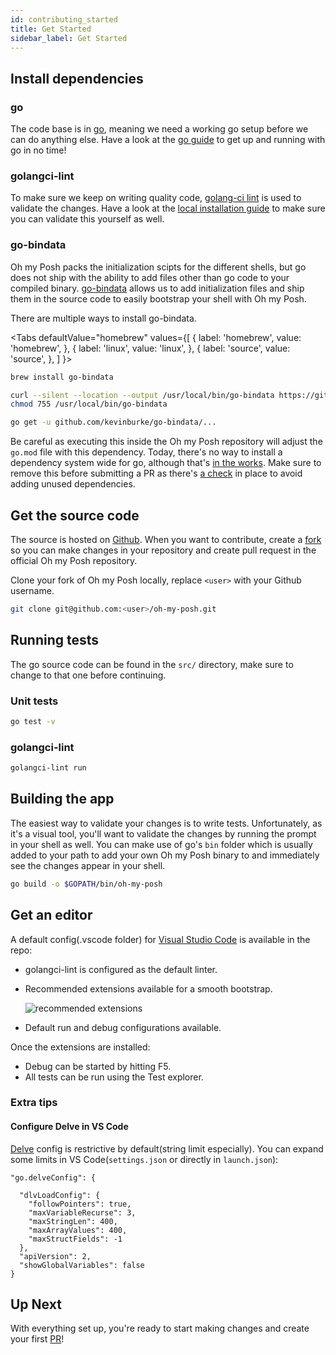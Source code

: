 ```yaml
---
id: contributing_started
title: Get Started
sidebar_label: Get Started
---
```



## Install dependencies

### go

The code base is in [go][go], meaning we need a working go setup before we can do anything else.
Have a look at the [go guide][go-started] to get up and running with go in no time!

### golangci-lint

To make sure we keep on writing quality code, [golang-ci lint][golang-ci-lint] is used to validate the changes.
Have a look at the [local installation guide][golang-ci-lint-local] to make sure you can validate this yourself as well.

### go-bindata

Oh my Posh packs the initialization scipts for the different shells, but go does not ship with the ability to add
files other than go code to your compiled binary. [go-bindata][go-bindata] allows us to add initialization files and
ship them in the source code to easily bootstrap your shell with Oh my Posh.

There are multiple ways to install go-bindata.

<Tabs
  defaultValue="homebrew"
  values={[
    { label: 'homebrew', value: 'homebrew', },
    { label: 'linux', value: 'linux', },
    { label: 'source', value: 'source', },
  ]
}>
<TabItem value="homebrew">

```bash
brew install go-bindata
```

</TabItem>
<TabItem value="linux">

```bash
curl --silent --location --output /usr/local/bin/go-bindata https://github.com/kevinburke/go-bindata/releases/download/v3.11.0/go-bindata-linux-amd64
chmod 755 /usr/local/bin/go-bindata
```

</TabItem>
<TabItem value="source">

```bash
go get -u github.com/kevinburke/go-bindata/...
```

Be careful as executing this inside the Oh my Posh repository will adjust the `go.mod` file with this dependency.
Today, there's no way to install a dependency system wide for go, although that's [in the works][go-global].
Make sure to remove this before submitting a PR as there's [a check][pr-go-mod] in place to avoid adding unused dependencies.

</TabItem>
</Tabs>

## Get the source code

The source is hosted on [Github][omp]. When you want to contribute, create a [fork][gh-fork] so you can make changes in
your repository and create pull request in the official Oh my Posh repository.

Clone your fork of Oh my Posh locally, replace `<user>` with your Github username.

```bash
git clone git@github.com:<user>/oh-my-posh.git
```

## Running tests

The go source code can be found in the `src/` directory, make sure to change to that one before continuing.

### Unit tests

```bash
go test -v
```

### golangci-lint

```bash
golangci-lint run
```

## Building the app

The easiest way to validate your changes is to write tests. Unfortunately, as it's a visual tool, you'll want to validate
the changes by running the prompt in your shell as well. You can make use of go's `bin` folder which is usually added to
your path to add your own Oh my Posh binary to and immediately see the changes appear in your shell.

```bash
go build -o $GOPATH/bin/oh-my-posh
```

## Get an editor

A default config(.vscode folder) for [Visual Studio Code](https://code.visualstudio.com) is available in the repo:

- golangci-lint is configured as the default linter.
- Recommended extensions available for a smooth bootstrap.

  ![recommended extensions](/img/recommended_extensions.png "Recommended extensions" )
- Default run and debug configurations available.

Once the extensions are installed:

- Debug can be started by hitting F5.
- All tests can be run using the Test explorer.

### Extra tips

#### Configure Delve in VS Code

[Delve](https://github.com/go-delve/delve) config is restrictive by default(string limit especially). You can expand some limits in VS Code(`settings.json` or directly in `launch.json`):
```
"go.delveConfig": {

  "dlvLoadConfig": {
    "followPointers": true,
    "maxVariableRecurse": 3,
    "maxStringLen": 400,
    "maxArrayValues": 400,
    "maxStructFields": -1
  },
  "apiVersion": 2,
  "showGlobalVariables": false
}
```

## Up Next

With everything set up, you're ready to start making changes and create your first [PR][gh-pr]!

[go]: https://golang.org
[go-started]: https://golang.org/doc/install
[golang-ci-lint]: https://golangci-lint.run
[golang-ci-lint-local]: https://golangci-lint.run/usage/install/#local-installation
[go-bindata]: https://github.com/kevinburke/go-bindata/
[go-global]: https://github.com/golang/go/issues/40276
[pr-go-mod]: https://github.com/JanDeDobbeleer/oh-my-posh/blob/main/.github/workflows/gomod.yml
[gh-pr]: https://github.com/JanDeDobbeleer/oh-my-posh/pulls
[omp]: https://github.com/JanDeDobbeleer/oh-my-posh
[gh-fork]: https://guides.github.com/activities/forking/
